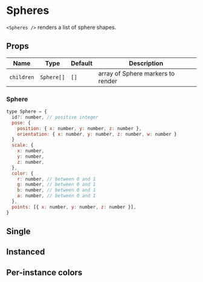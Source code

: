 
# Spheres

`<Spheres />` renders a list of sphere shapes.

## Props

| Name       | Type       | Default | Description                       |
| ---------- | ---------- | ------- | --------------------------------- |
| `children` | `Sphere[]` | `[]`    | array of Sphere markers to render |

### Sphere

```js
type Sphere = {
  id?: number, // positive integer
  pose: {
    position: { x: number, y: number, z: number },
    orientation: { x: number, y: number, z: number, w: number }
  }
  scale: {
    x: number,
    y: number,
    z: number,
  },
  color: {
    r: number, // between 0 and 1
    g: number, // between 0 and 1
    b: number, // between 0 and 1
    a: number, // between 0 and 1
  },
  points: [{ x: number, y: number, z: number }],
}
```

## Single

<SpheresSingle />

## Instanced

<SpheresInstanced />

## Per-instance colors

<SpheresInstancedColor />
